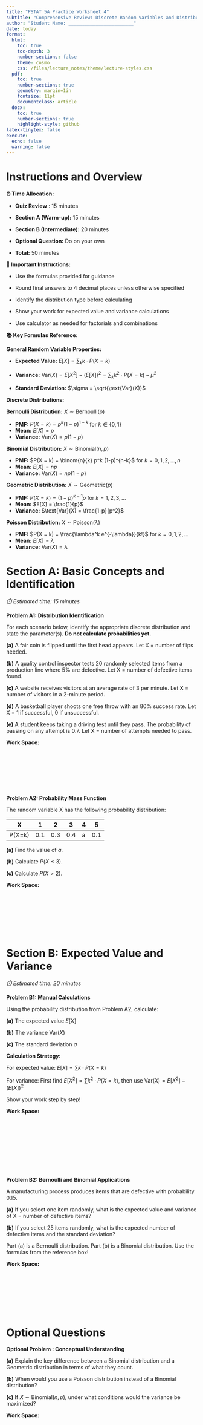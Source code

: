 ```yaml
---
title: "PSTAT 5A Practice Worksheet 4"
subtitle: "Comprehensive Review: Discrete Random Variables and Distributions"
author: "Student Name: ________________________"
date: today
format:
  html:
    toc: true
    toc-depth: 3
    number-sections: false
    theme: cosmo
    css: /files/lecture_notes/theme/lecture-styles.css
  pdf:
    toc: true
    number-sections: true
    geometry: margin=1in
    fontsize: 11pt
    documentclass: article
  docx:
    toc: true
    number-sections: true
    highlight-style: github
latex-tinytex: false
execute:
  echo: false
  warning: false
---
```


# Instructions and Overview

**⏰ Time Allocation:**

- **Quiz Review** : 15 minutes

- **Section A (Warm-up):** 15 minutes
  
- **Section B (Intermediate):** 20 minutes  
  
- **Optional Question:**  Do on your own
  
- **Total:** 50 minutes


::: {.important}
**📝 Important Instructions:**

- Use the formulas provided for guidance
  
- Round final answers to 4 decimal places unless otherwise specified
  
- Identify the distribution type before calculating
  
- Show your work for expected value and variance calculations
  
- Use calculator as needed for factorials and combinations
:::


::: {.formula-box}

**📚 Key Formulas Reference:**

**General Random Variable Properties:**

- **Expected Value:** $E[X] = \sum_{k} k \cdot P(X = k)$
  
- **Variance:** $\text{Var}(X) = E[X^2] - (E[X])^2 = \sum_{k} k^2 \cdot P(X = k) - \mu^2$

- **Standard Deviation:** $\sigma = \sqrt{\text{Var}(X)}$

**Discrete Distributions:**

**Bernoulli Distribution:** $X \sim \text{Bernoulli}(p)$

- **PMF:** $P(X = k) = p^k(1-p)^{1-k}$ for $k \in \{0,1\}$
- **Mean:** $E[X] = p$
- **Variance:** $\text{Var}(X) = p(1-p)$

**Binomial Distribution:** $X \sim \text{Binomial}(n,p)$

- **PMF:** $P(X = k) = \binom{n}{k} p^k (1-p)^{n-k}$ for $k = 0, 1, 2, ..., n$
- **Mean:** $E[X] = np$
- **Variance:** $\text{Var}(X) = np(1-p)$

**Geometric Distribution:** $X \sim \text{Geometric}(p)$

- **PMF:** $P(X = k) = (1-p)^{k-1} p$ for $k = 1, 2, 3, ...$
- **Mean:** $E[X] = \frac{1}{p}$
- **Variance:** $\text{Var}(X) = \frac{1-p}{p^2}$

**Poisson Distribution:** $X \sim \text{Poisson}(\lambda)$

- **PMF:** $P(X = k) = \frac{\lambda^k e^{-\lambda}}{k!}$ for $k = 0, 1, 2, ...$
- **Mean:** $E[X] = \lambda$
- **Variance:** $\text{Var}(X) = \lambda$

:::

# Section A: Basic Concepts and Identification
*⏱️ Estimated time: 15 minutes*

::: {.problem}
**Problem A1: Distribution Identification**

For each scenario below, identify the appropriate discrete distribution and state the parameter(s). **Do not calculate probabilities yet.**

**(a)** A fair coin is flipped until the first head appears. Let X = number of flips needed.

**(b)** A quality control inspector tests 20 randomly selected items from a production line where 5% are defective. Let X = number of defective items found.

**(c)** A website receives visitors at an average rate of 3 per minute. Let X = number of visitors in a 2-minute period.

**(d)** A basketball player shoots one free throw with an 80% success rate. Let X = 1 if successful, 0 if unsuccessful.

**(e)** A student keeps taking a driving test until they pass. The probability of passing on any attempt is 0.7. Let X = number of attempts needed to pass.

:::

**Work Space:**

<br><br><br><br><br><br>

::: {.problem}
**Problem A2: Probability Mass Function**

The random variable X has the following probability distribution:

| X     | 1    | 2    | 3    | 4    | 5    |
|-------|------|------|------|------|------|
| P(X=k)| 0.1  | 0.3  | 0.4  | a    | 0.1  |

**(a)** Find the value of $a$.

**(b)** Calculate $P(X \leq 3)$.

**(c)** Calculate $P(X > 2)$.

:::

**Work Space:**

<br><br><br><br><br><br>

# Section B: Expected Value and Variance
*⏱️ Estimated time: 20 minutes*

::: {.problem}
**Problem B1: Manual Calculations**

Using the probability distribution from Problem A2, calculate:

**(a)** The expected value $E[X]$

**(b)** The variance $\text{Var}(X)$

**(c)** The standard deviation $\sigma$

:::{.callout-tip}
**Calculation Strategy:**

For expected value: $E[X] = \sum k \cdot P(X = k)$

For variance: First find $E[X^2] = \sum k^2 \cdot P(X = k)$, then use $\text{Var}(X) = E[X^2] - (E[X])^2$

Show your work step by step!
:::

:::

**Work Space:**

<br><br><br><br><br><br><br><br>

::: {.problem}
**Problem B2: Bernoulli and Binomial Applications**

A manufacturing process produces items that are defective with probability 0.15.

**(a)** If you select one item randomly, what is the expected value and variance of X = number of defective items?

**(b)** If you select 25 items randomly, what is the expected number of defective items and the standard deviation?

:::{.callout-tip}
Part (a) is a Bernoulli distribution. Part (b) is a Binomial distribution. Use the formulas from the reference box!
:::

:::

**Work Space:**

<br><br><br><br><br><br>







# Optional Questions

::: {.problem}
**Optional Problem : Conceptual Understanding**

**(a)** Explain the key difference between a Binomial distribution and a Geometric distribution in terms of what they count.

**(b)** When would you use a Poisson distribution instead of a Binomial distribution?

**(c)** If $X \sim \text{Binomial}(n, p)$, under what conditions would the variance be maximized?

:::

**Work Space:**

<br><br><br><br><br><br>